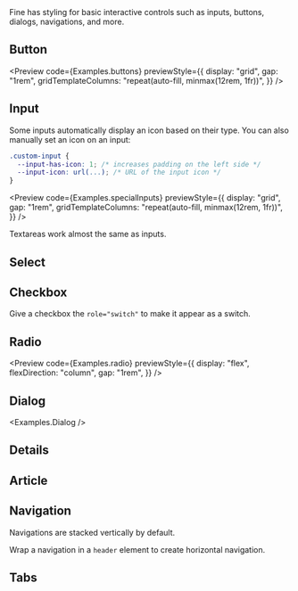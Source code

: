 
<PageHeader title="Components">
  Fine has styling for basic interactive controls such as inputs, buttons,
  dialogs, navigations, and more.
</PageHeader>

## Button

<Preview
  code={Examples.buttons}
  previewStyle={{
    display: "grid",
    gap: "1rem",
    gridTemplateColumns: "repeat(auto-fill, minmax(12rem, 1fr))",
  }}
/>

## Input

<Preview code={Examples.input} />

Some inputs automatically display an icon based on their type. You can also manually set an icon on an input:

```css
.custom-input {
  --input-has-icon: 1; /* increases padding on the left side */
  --input-icon: url(...); /* URL of the input icon */
}
```

<Preview
  code={Examples.specialInputs}
  previewStyle={{
    display: "grid",
    gap: "1rem",
    gridTemplateColumns: "repeat(auto-fill, minmax(12rem, 1fr))",
  }}
/>

Textareas work almost the same as inputs.

<Preview code={Examples.textarea} />

## Select

<Preview code={Examples.select} />

## Checkbox

<Preview code={Examples.checkbox} />

Give a checkbox the `role="switch"` to make it appear as a switch.

<Preview code={Examples.checkboxSwitch} />

## Radio

<Preview
  code={Examples.radio}
  previewStyle={{
    display: "flex",
    flexDirection: "column",
    gap: "1rem",
  }}
/>

## Dialog

<Examples.Dialog />

## Details

<Preview code={Examples.details} />

## Article

<Preview code={Examples.article} />

## Navigation

Navigations are stacked vertically by default.

<Preview code={Examples.verticalNav} />

Wrap a navigation in a `header` element to create horizontal navigation.

<Preview code={Examples.horizontalNav} />

## Tabs

<Preview code={Examples.tabs} />
